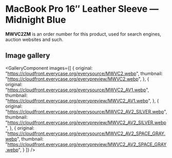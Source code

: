 
# MacBook Pro 16″ Leather Sleeve — Midnight Blue

<Callout type='info' emoji='👉🏻'>**MWVC2ZM** is an order number for this product, used for search engines, auction websites and such.</Callout>

## Image gallery

<GalleryComponent
    images={[
      {
        original: "https://cloudfront.everycase.org/everysource/MWVC2.webp",
        thumbnail: "https://cloudfront.everycase.org/everypreview/MWVC2.webp",
      },
      {
        original: "https://cloudfront.everycase.org/everysource/MWVC2_AV1.webp",
        thumbnail: "https://cloudfront.everycase.org/everypreview/MWVC2_AV1.webp",
      },
      {
        original: "https://cloudfront.everycase.org/everysource/MWVC2_AV2_SILVER.webp",
        thumbnail: "https://cloudfront.everycase.org/everypreview/MWVC2_AV2_SILVER.webp",
      },
      {
        original: "https://cloudfront.everycase.org/everysource/MWVC2_AV2_SPACE_GRAY.webp",
        thumbnail: "https://cloudfront.everycase.org/everypreview/MWVC2_AV2_SPACE_GRAY.webp",
      }
    ]}
  />
